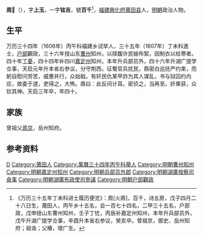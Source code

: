 '''周𤐣'''（{{bd|1587年||1626年||}}），字'''上玉'''，一字'''铉吉'''，號'''百千'''<ref>《万历三十五年丁未科进士履历便览》：周[火鼎]，百千，诗五房，戊子四月二十八日生，莆田人，丙午乡十五名，会一百七十四名，二甲三十五名，户部政，戊申授山东曹州知州，壬子丁忧，丙辰补嘉定州知州，本年升兵部员外，戊午升湖广提学佥事，辛酉升本省右参议，癸亥卒。曾祖京，御史、岳州知府；祖诰；父椿，增广生。</ref>，[[福建|福建]][[興化府|興化府]][[莆田县|莆田县]]人，[[明朝|明朝]]政治人物。

== 生平 ==
万历三十四年（1606年）丙午科福建乡试举人，三十五年（1607年）丁未科進士，[[户部|户部]]觀政，三十六年授山东[[曹州|曹州]]知州，以赎鍰许民输布絮，因制衣以给寒者。四十年[[丁憂|丁憂]]，四十四年补四川[[嘉定州_(明朝)|嘉定州]]知州，本年升兵部员外，四十六年升湖广提学佥事，天启元年升本省右参议，分守荆西，征蜀官兵扰民，鼎密白巡抚严约束，而躬自慰问劳苦，威惠并行，众始戢。有奸民仇某甲詐为其人谋乱，书与狱囚约内应，故委于道，吏得之，大怖。鼎曰：此反间计耳。密侦之，当再至。奸果获，众钦其神。天启三年卒，年四十。

== 家族 ==
曾祖父[[周京|周京]]，岳州知府。

==参考资料==
{{reflist}}

{{萬曆三十五年丁未科殿試金榜}}

{{Authority control}}

{{DEFAULTSORT:}}
[[Category:周姓|D]]
[[Category:莆田人|Category:莆田人]]
[[Category:萬曆三十四年丙午科舉人|Category:萬曆三十四年丙午科舉人]]
[[Category:明朝曹州知州|Category:明朝曹州知州]]
[[Category:明朝嘉定州知州|Category:明朝嘉定州知州]]
[[Category:明朝兵部员外郎|Category:明朝兵部员外郎]]
[[Category:明朝湖廣按察司僉事|Category:明朝湖廣按察司僉事]]
[[Category:明朝湖廣布政使司參議|Category:明朝湖廣布政使司參議]]
[[Category:明朝户部觀政|Category:明朝户部觀政]]


{{明朝人物小作品}}